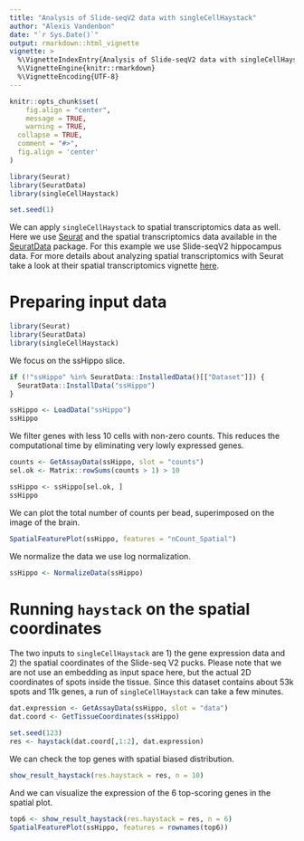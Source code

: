 ```yaml
---
title: "Analysis of Slide-seqV2 data with singleCellHaystack"
author: "Alexis Vandenbon"
date: "`r Sys.Date()`"
output: rmarkdown::html_vignette
vignette: >
  %\VignetteIndexEntry{Analysis of Slide-seqV2 data with singleCellHaystack}
  %\VignetteEngine{knitr::rmarkdown}
  %\VignetteEncoding{UTF-8}
---
```



```r
knitr::opts_chunk$set(
	fig.align = "center",
	message = TRUE,
	warning = TRUE,
  collapse = TRUE,
  comment = "#>",
  fig.align = 'center'
)

library(Seurat)
library(SeuratData)
library(singleCellHaystack)

set.seed(1)
```

We can apply `singleCellHaystack` to spatial transcriptomics data as well. Here we use [Seurat](https://github.com/satijalab/seurat) and the spatial transcriptomics data available in the [SeuratData](https://github.com/satijalab/seurat-data) package. For this example we use Slide-seqV2 hippocampus data. For more details about analyzing spatial transcriptomics with Seurat take a look at their spatial transcriptomics vignette [here](https://satijalab.org/seurat/).


# Preparing input data

```r
library(Seurat)
library(SeuratData)
library(singleCellHaystack)
```

We focus on the ssHippo slice.

```r
if (!"ssHippo" %in% SeuratData::InstalledData()[["Dataset"]]) {
  SeuratData::InstallData("ssHippo")
}

ssHippo <- LoadData("ssHippo")
ssHippo
```


We filter genes with less 10 cells with non-zero counts. This reduces the computational time by eliminating very lowly expressed genes.

```r
counts <- GetAssayData(ssHippo, slot = "counts")
sel.ok <- Matrix::rowSums(counts > 1) > 10

ssHippo <- ssHippo[sel.ok, ]
ssHippo
```

We can plot the total number of counts per bead, superimposed on the image of the brain.

```r
SpatialFeaturePlot(ssHippo, features = "nCount_Spatial")
```

We normalize the data we use log normalization.

```r
ssHippo <- NormalizeData(ssHippo)
```

# Running `haystack` on the spatial coordinates

The two inputs to `singleCellHaystack` are 1) the gene expression data and 2) the spatial coordinates of the Slide-seq V2 pucks. Please note that we are not use an embedding as input space here, but the actual 2D coordinates of spots inside the tissue. Since this dataset contains about 53k spots and 11k genes, a run of `singleCellHaystack` can take a few minutes.

```r
dat.expression <- GetAssayData(ssHippo, slot = "data")
dat.coord <- GetTissueCoordinates(ssHippo)

set.seed(123)
res <- haystack(dat.coord[,1:2], dat.expression)
```

We can check the top genes with spatial biased distribution.

```r
show_result_haystack(res.haystack = res, n = 10)
```

And we can visualize the expression of the 6 top-scoring genes in the spatial plot.

```r
top6 <- show_result_haystack(res.haystack = res, n = 6)
SpatialFeaturePlot(ssHippo, features = rownames(top6))
```

